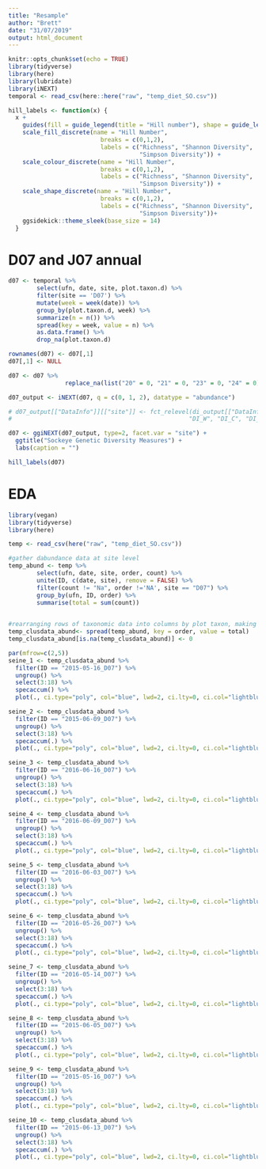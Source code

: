 ```yaml
---
title: "Resample"
author: "Brett"
date: "31/07/2019"
output: html_document
---
```


```r
knitr::opts_chunk$set(echo = TRUE)
library(tidyverse)
library(here)
library(lubridate)
library(iNEXT)
temporal <- read_csv(here::here("raw", "temp_diet_SO.csv"))

hill_labels <- function(x) {
  x + 
    guides(fill = guide_legend(title = "Hill number"), shape = guide_legend(title = "Hill number"), colour = guide_legend(title = "Hill number")) +
    scale_fill_discrete(name = "Hill Number",
                          breaks = c(0,1,2),
                          labels = c("Richness", "Shannon Diversity", 
                                     "Simpson Diversity")) +
    scale_colour_discrete(name = "Hill Number",
                          breaks = c(0,1,2),
                          labels = c("Richness", "Shannon Diversity", 
                                     "Simpson Diversity")) +
    scale_shape_discrete(name = "Hill Number",
                          breaks = c(0,1,2),
                          labels = c("Richness", "Shannon Diversity", 
                                     "Simpson Diversity"))+
    ggsidekick::theme_sleek(base_size = 14)
  }
```

# D07 and J07 annual

```r
  
d07 <- temporal %>% 
        select(ufn, date, site, plot.taxon.d) %>% 
        filter(site == 'D07') %>% 
        mutate(week = week(date)) %>% 
        group_by(plot.taxon.d, week) %>% 
        summarize(n = n()) %>% 
        spread(key = week, value = n) %>%
        as.data.frame() %>% 
        drop_na(plot.taxon.d)

rownames(d07) <- d07[,1]
d07[,1] <- NULL

d07 <- d07 %>% 
                replace_na(list("20" = 0, "21" = 0, "23" = 0, "24" = 0))

d07_output <- iNEXT(d07, q = c(0, 1, 2), datatype = "abundance") 

# d07_output[["DataInfo"]][["site"]] <- fct_relevel(di_output[["DataInfo"]][["site"]],
#                                                  "DI_W", "DI_C", "DI_E")

d07 <- ggiNEXT(d07_output, type=2, facet.var = "site") +
  ggtitle("Sockeye Genetic Diversity Measures") +
  labs(caption = "") 

hill_labels(d07)
```

# EDA

```r
library(vegan)
library(tidyverse)
library(here)

temp <- read_csv(here("raw", "temp_diet_SO.csv"))

#gather dabundance data at site level
temp_abund <- temp %>%
        select(ufn, date, site, order, count) %>%
        unite(ID, c(date, site), remove = FALSE) %>%
        filter(count != "Na", order !='NA', site == "D07") %>% 
        group_by(ufn, ID, order) %>% 
        summarise(total = sum(count))
        

#rearranging rows of taxonomic data into columns by plot taxon, making all NA's = 0, selecting only taxonomic columns
temp_clusdata_abund<- spread(temp_abund, key = order, value = total) 
temp_clusdata_abund[is.na(temp_clusdata_abund)] <- 0

par(mfrow=c(2,5))
seine_1 <- temp_clusdata_abund %>% 
  filter(ID == "2015-05-16_D07") %>% 
  ungroup() %>% 
  select(3:18) %>% 
  specaccum() %>% 
  plot(., ci.type="poly", col="blue", lwd=2, ci.lty=0, ci.col="lightblue", xlab = "Fish", ylab = "Taxa")

seine_2 <- temp_clusdata_abund %>% 
  filter(ID == "2015-06-09_D07") %>% 
  ungroup() %>% 
  select(3:18) %>% 
  specaccum(.) %>% 
  plot(., ci.type="poly", col="blue", lwd=2, ci.lty=0, ci.col="lightblue", xlab = "Fish", ylab = "Taxa")

seine_3 <- temp_clusdata_abund %>% 
  filter(ID == "2016-06-16_D07") %>% 
  ungroup() %>% 
  select(3:18) %>% 
  specaccum(.) %>% 
  plot(., ci.type="poly", col="blue", lwd=2, ci.lty=0, ci.col="lightblue", xlab = "Fish", ylab = "Taxa")

seine_4 <- temp_clusdata_abund %>% 
  filter(ID == "2016-06-09_D07") %>% 
  ungroup() %>% 
  select(3:18) %>% 
  specaccum(.) %>% 
  plot(., ci.type="poly", col="blue", lwd=2, ci.lty=0, ci.col="lightblue", xlab = "Fish", ylab = "Taxa")

seine_5 <- temp_clusdata_abund %>% 
  filter(ID == "2016-06-03_D07") %>% 
  ungroup() %>% 
  select(3:18) %>% 
  specaccum(.) %>% 
  plot(., ci.type="poly", col="blue", lwd=2, ci.lty=0, ci.col="lightblue", xlab = "Fish", ylab = "Taxa")

seine_6 <- temp_clusdata_abund %>% 
  filter(ID == "2016-05-26_D07") %>% 
  ungroup() %>% 
  select(3:18) %>% 
  specaccum(.) %>% 
  plot(., ci.type="poly", col="blue", lwd=2, ci.lty=0, ci.col="lightblue", xlab = "Fish", ylab = "Taxa") 

seine_7 <- temp_clusdata_abund %>% 
  filter(ID == "2016-05-14_D07") %>% 
  ungroup() %>% 
  select(3:18) %>% 
  specaccum(.) %>% 
  plot(., ci.type="poly", col="blue", lwd=2, ci.lty=0, ci.col="lightblue", xlab = "Fish", ylab = "Taxa") 

seine_8 <- temp_clusdata_abund %>% 
  filter(ID == "2015-06-05_D07") %>% 
  ungroup() %>% 
  select(3:18) %>% 
  specaccum(.) %>% 
  plot(., ci.type="poly", col="blue", lwd=2, ci.lty=0, ci.col="lightblue", xlab = "Fish", ylab = "Taxa") 

seine_9 <- temp_clusdata_abund %>% 
  filter(ID == "2015-05-16_D07") %>% 
  ungroup() %>% 
  select(3:18) %>% 
  specaccum(.) %>% 
  plot(., ci.type="poly", col="blue", lwd=2, ci.lty=0, ci.col="lightblue", xlab = "Fish", ylab = "Taxa")    

seine_10 <- temp_clusdata_abund %>% 
  filter(ID == "2015-06-13_D07") %>% 
  ungroup() %>% 
  select(3:18) %>% 
  specaccum(.) %>% 
  plot(., ci.type="poly", col="blue", lwd=2, ci.lty=0, ci.col="lightblue", xlab = "Fish", ylab = "Taxa")  


```

